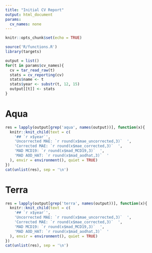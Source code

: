 ```yaml
---
title: "Initial CV Report"
output: html_document
params:
  cv_names: none
---
```


```r
knitr::opts_chunk$set(echo = TRUE)
```

```r
source('R/functions.R')
library(targets)
```

```r
output = list()
for(t in params$cv_names){
  cv = tar_read_raw(t)
  stats = cv_reporting(cv)
  stats$name <- t
  stats$year <- substr(t, 12, 15)
  output[[t]] <- stats
}
```

# Aqua
```r
res = lapply(output[grep('aqua', names(output))], function(x){
  knitr::knit_child(text = c(
    '## `r x$year`',
    'Uncorrected MAE: `r round(x$mae_uncorrected,3)`  ',
    'Corrected MAE: `r round(x$mae_corrected,3)`  ',
    'MAD MCD19: `r round(x$mad_MCD19,3)`  ',
    'MAD AOD_HAT: `r round(x$mad_aodhat,3)`  '
  ), envir = environment(), quiet = TRUE)
})
cat(unlist(res), sep = '\n')
```

# Terra
```r
res = lapply(output[grep('terra', names(output))], function(x){
  knitr::knit_child(text = c(
    '## `r x$year`',
    'Uncorrected MAE: `r round(x$mae_uncorrected,3)`  ',
    'Corrected MAE: `r round(x$mae_corrected,3)`  ',
    'MAD MCD19: `r round(x$mad_MCD19,3)`  ',
    'MAD AOD_HAT: `r round(x$mad_aodhat,3)`  '
  ), envir = environment(), quiet = TRUE)
})
cat(unlist(res), sep = '\n')
```

